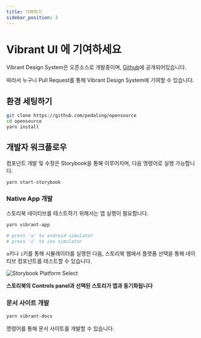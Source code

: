 ```yaml
---
title: 기여하기
sidebar_position: 3
---
```


# Vibrant UI 에 기여하세요

Vibrant Design System은 오픈소스로 개발중이며, [Github](https://github.com/pedaling/opensource)에 공개되어있습니다.

따라서 누구나 Pull Request를 통해 Vibrant Design System에 기여할 수 있습니다.

## 환경 세팅하기

```bash
git clone https://github.com/pedaling/opensource
cd opensource
yarn install
```

## 개발자 워크플로우

컴포넌트 개발 및 수정은 Storybook을 통해 이루어지며, 다음 명령어로 실행 가능합니다.

```bash
yarn start-storybook
```

### Native App 개발

스토리북 네이티브를 테스트하기 위해서는 앱 실행이 필요합니다.

```bash
yarn vibrant-app

# press 'a' to android simulator
# press 'i' to ios simulator
```

`a`키나 `i`키를 통해 시뮬레이터를 실행한 다음, 스토리북 웹에서 플랫폼 선택을 통해 네이티브 컴포넌트를 테스트할 수 있습니다.

![Storybook Platform Select](/img/docs/contribution-stoorybook-platform.png)

**스토리북의 Controls panel과 선택된 스토리가 앱과 동기화됩니다**

### 문서 사이트 개발

```bash
yarn vibrant-docs
```

명령어를 통해 문서 사이트를 개발할 수 있습니다.
